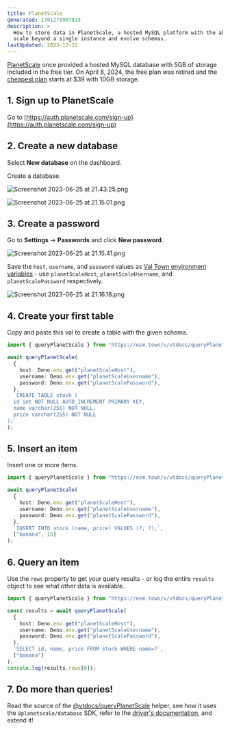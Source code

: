 ```yaml
---
title: PlanetScale
generated: 1701279907815
description: >
  How to store data in PlanetScale, a hosted MySQL platform with the ability to
  scale beyond a single instance and evolve schemas.
lastUpdated: 2023-12-22
---
```



[PlanetScale](https://planetscale.com/) once provided a hosted MySQL database with 5GB
of storage included in the free tier. On April 8, 2024, the free plan was retired and the [cheapest plan](https://planetscale.com/pricing) starts at $39 with 10GB storage.

## 1. Sign up to PlanetScale

Go to
[https://auth.planetscale.com/sign-up](https://auth.planetscale.com/sign-up)

## 2. Create a new database

Select **New database** on the dashboard.

Create a database.

![Screenshot 2023-06-25 at 21.43.25.png](./planetscale/screenshot_2023-06-25_at_214325.png)

![Screenshot 2023-06-25 at 21.15.01.png](./planetscale/screenshot_2023-06-25_at_211501.png)

## 3. Create a password

Go to **Settings** → **Passwords** and click **New password**.

![Screenshot 2023-06-25 at 21.15.41.png](./planetscale/screenshot_2023-06-25_at_211541.png)

Save the `host`, `username`, and `password` values as
[Val Town environment variables](https://www.val.town/settings/environment-variables) - use
`planetScaleHost`, `planetScaleUsername`, and `planetScalePassword`
respectively.

![Screenshot 2023-06-25 at 21.16.18.png](./planetscale/screenshot_2023-06-25_at_211618.png)

## 4. Create your first table

Copy and paste this val to create a table with the given schema.

```ts title="Table creation" val
import { queryPlanetScale } from "https://esm.town/v/vtdocs/queryPlanetScale";

await queryPlanetScale(
  {
    host: Deno.env.get("planetScaleHost"),
    username: Deno.env.get("planetScaleUsername"),
    password: Deno.env.get("planetScalePassword"),
  },
  `CREATE TABLE stock (
  id int NOT NULL AUTO_INCREMENT PRIMARY KEY,
  name varchar(255) NOT NULL,
  price varchar(255) NOT NULL
);`
);
```

## 5. Insert an item

Insert one or more items.

```ts title="Data insertion" val
import { queryPlanetScale } from "https://esm.town/v/vtdocs/queryPlanetScale";

await queryPlanetScale(
  {
    host: Deno.env.get("planetScaleHost"),
    username: Deno.env.get("planetScaleUsername"),
    password: Deno.env.get("planetScalePassword"),
  },
  `INSERT INTO stock (name, price) VALUES (?, ?);`,
  ["banana", 15]
);
```

## 6. Query an item

Use the `rows` property to get your query results - or log the entire
`results` object to see what other data is available.

```ts title="Query stock table" val
import { queryPlanetScale } from "https://esm.town/v/vtdocs/queryPlanetScale";

const results = await queryPlanetScale(
  {
    host: Deno.env.get("planetScaleHost"),
    username: Deno.env.get("planetScaleUsername"),
    password: Deno.env.get("planetScalePassword"),
  },
  `SELECT id, name, price FROM stock WHERE name=?`,
  ["banana"]
);
console.log(results.rows[0]);
```

## 7. Do more than queries!

Read the source of the
[@vtdocs/queryPlanetScale](https://www.val.town/v/vtdocs/queryPlanetScale)
helper, see how it uses the `@planetscale/database` SDK, refer to the
[driver's documentation](https://github.com/planetscale/database-js), and extend
it!

<Val url="https://www.val.town/embed/vtdocs/queryPlanetScale" />
